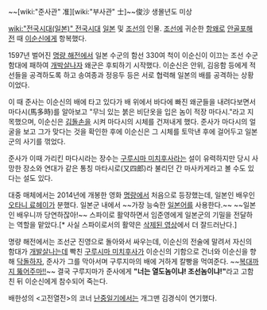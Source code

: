 ~~[wiki:"준사관" 准][wiki:"부사관" 士]~~俊沙
생몰년도 미상

[[wiki:"전국시대(일본)" 전국시대]] [[일본]] 및 [[조선]]의 인물. [[조선]]에 귀순한 [[항왜]]로 [[안골포해전]] 때 [[이순신]]에게 항복했다.

1597년 벌어진 [[명량 해전]]에서 일본 수군의 함선 330여 척이 이순신이 이끄는 조선 수군 함대에 패하여 [[개박살]]나자 왜군은 후퇴하기 시작했다. 이순신은 안위, 김응함 등에게 적선들을 공격하도록 하고 송여종과 정응두 등은 서로 협력해 일본의 배를 공격하는 상황이었다.

이 때 준사는 이순신의 배에 타고 있다가 배 위에서 바다에 빠진 왜군들을 내려다보면서 마다시(馬多時)를 알아보고 "무늬 있는 붉은 비단옷을 입은 놈이 적장 마다시."라고 지목했으며, 이순신은 [[김돌손]]을 시켜 마다시의 시체를 건져내게 했다. 준사가 마다시의 얼굴을 보고 그가 맞다는 것을 확인한 후에 이순신은 그 시체를 토막낸 후에 걸어두고 일본군의 사기를 꺾었다.

준사가 이때 가리킨 마다시라는 장수는 [[구루시마 미치후사]]라는 설이 유력하지만 당시 사망한 장소와 연대가 같은 통칭 마타시로(又四郎)라 불리던 간 마사카게라고 볼 수도 있다는 설도 있다.

대중 매체에서는 2014년에 개봉한 영화 [[명량]]에서 처음으로 등장했는데, 일본인 배우인 [[오타니 료헤이]]가 분했다. 일본군 내에서 ~~가장 능숙한 [[일본어]]를 사용한다.~~ ~~일본인 배우니까 당연하잖아!~~ 스파이로 활약하면서 임준영에게 일본군의 기밀을 전달하는 역할을 맡았다.[* 사실 스파이로서의 활약은 [http://m.youtube.com/watch?list=PLp_xl4DOF3IrYL2VuJ01RGGXEtdEwV6rD&v=dU6p35TJ-2k 삭제된 영상]에서 더 잘드러난다.]

명량 해전에서는 조선군 진영으로 돌아와서 싸우는데, 이순신의 전술에 말려서 자신의 함대가 [[개발살]]나는데 빡친 [[구루시마 미치후사]]가 이순신의 기함으로 건너와 이순신을 향해 [[닥돌]]하자, 준사가 그를 막아서며 구루지마의 배에 거하게 칼빵을 먹여준다. ~~[[대털|복대까지 뚫어주마!!]]~~ 결국 구루지마가 준사에게 '''"너는 열도놈이냐! 조선놈이냐!"'''라고 고함친 뒤 이순신에게 참수되어 죽는다.

배한성의 <고전열전>의 코너 [[난중일기]]에서는 개그맨 김경식이 연기했다.
